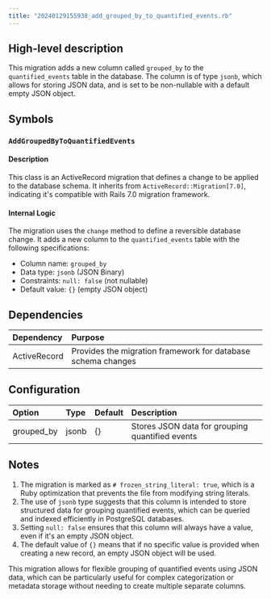 ```yaml
---
title: "20240129155938_add_grouped_by_to_quantified_events.rb"
---
```


## High-level description
This migration adds a new column called `grouped_by` to the `quantified_events` table in the database. The column is of type `jsonb`, which allows for storing JSON data, and is set to be non-nullable with a default empty JSON object.

## Symbols

### `AddGroupedByToQuantifiedEvents`
#### Description
This class is an ActiveRecord migration that defines a change to be applied to the database schema. It inherits from `ActiveRecord::Migration[7.0]`, indicating it's compatible with Rails 7.0 migration framework.

#### Internal Logic
The migration uses the `change` method to define a reversible database change. It adds a new column to the `quantified_events` table with the following specifications:
- Column name: `grouped_by`
- Data type: `jsonb` (JSON Binary)
- Constraints: `null: false` (not nullable)
- Default value: `{}` (empty JSON object)

## Dependencies
| Dependency | Purpose |
|:-----------|:--------|
| ActiveRecord | Provides the migration framework for database schema changes |

## Configuration
| Option | Type | Default | Description |
|:-------|:-----|:--------|:------------|
| grouped_by | jsonb | {} | Stores JSON data for grouping quantified events |

## Notes
1. The migration is marked as `# frozen_string_literal: true`, which is a Ruby optimization that prevents the file from modifying string literals.
2. The use of `jsonb` type suggests that this column is intended to store structured data for grouping quantified events, which can be queried and indexed efficiently in PostgreSQL databases.
3. Setting `null: false` ensures that this column will always have a value, even if it's an empty JSON object.
4. The default value of `{}` means that if no specific value is provided when creating a new record, an empty JSON object will be used.

This migration allows for flexible grouping of quantified events using JSON data, which can be particularly useful for complex categorization or metadata storage without needing to create multiple separate columns.